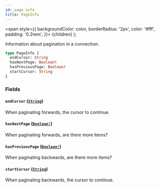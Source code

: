 ```yaml
---
id: page-info
title: PageInfo
---
```


<span
style={{
      backgroundColor: color,
      borderRadius: '2px',
      color: '#fff',
      padding: '0.2rem',
    }}>
{children}
</span>
);

Information about pagination in a connection.

```graphql
type PageInfo {
  endCursor: String
  hasNextPage: Boolean!
  hasPreviousPage: Boolean!
  startCursor: String
}
```

### Fields

#### `endCursor` ([`String`](/api/graphql/documentation/scalars/string))

When paginating forwards, the cursor to continue.

#### `hasNextPage` ([`Boolean!`](/api/graphql/documentation/scalars/boolean))

When paginating forwards, are there more items?

#### `hasPreviousPage` ([`Boolean!`](/api/graphql/documentation/scalars/boolean))

When paginating backwards, are there more items?

#### `startCursor` ([`String`](/api/graphql/documentation/scalars/string))

When paginating backwards, the cursor to continue.
